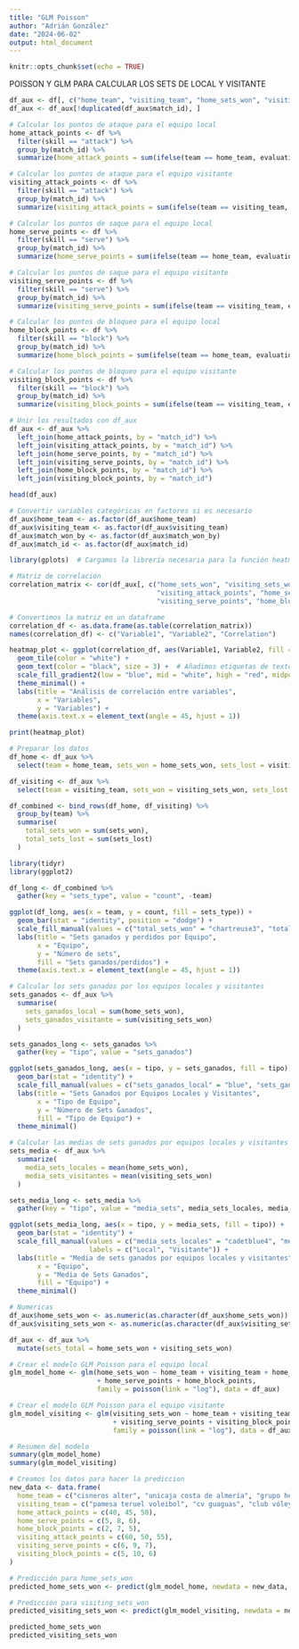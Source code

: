 ---
title: "GLM Poisson"
author: "Adrián González"
date: "2024-06-02"
output: html_document
---

```{r setup, include=FALSE}
knitr::opts_chunk$set(echo = TRUE)
```

POISSON Y GLM PARA CALCULAR LOS SETS DE LOCAL Y VISITANTE

```{r}
df_aux <- df[, c("home_team", "visiting_team", "home_sets_won", "visiting_sets_won", "match_won_by", "match_id")]
df_aux <- df_aux[!duplicated(df_aux$match_id), ]
```


```{r}
# Calcular los puntos de ataque para el equipo local
home_attack_points <- df %>%
  filter(skill == "attack") %>%
  group_by(match_id) %>%
  summarize(home_attack_points = sum(ifelse(team == home_team, evaluation_code == "#", 0)))

# Calcular los puntos de ataque para el equipo visitante
visiting_attack_points <- df %>%
  filter(skill == "attack") %>%
  group_by(match_id) %>%
  summarize(visiting_attack_points = sum(ifelse(team == visiting_team, evaluation_code == "#", 0)))

# Calcular los puntos de saque para el equipo local
home_serve_points <- df %>%
  filter(skill == "serve") %>%
  group_by(match_id) %>%
  summarize(home_serve_points = sum(ifelse(team == home_team, evaluation_code == "#", 0)))

# Calcular los puntos de saque para el equipo visitante
visiting_serve_points <- df %>%
  filter(skill == "serve") %>%
  group_by(match_id) %>%
  summarize(visiting_serve_points = sum(ifelse(team == visiting_team, evaluation_code == "#", 0)))

# Calcular los puntos de bloqueo para el equipo local
home_block_points <- df %>%
  filter(skill == "block") %>%
  group_by(match_id) %>%
  summarize(home_block_points = sum(ifelse(team == home_team, evaluation_code == "#", 0)))

# Calcular los puntos de bloqueo para el equipo visitante
visiting_block_points <- df %>%
  filter(skill == "block") %>%
  group_by(match_id) %>%
  summarize(visiting_block_points = sum(ifelse(team == visiting_team, evaluation_code == "#", 0)))

# Unir los resultados con df_aux
df_aux <- df_aux %>%
  left_join(home_attack_points, by = "match_id") %>%
  left_join(visiting_attack_points, by = "match_id") %>%
  left_join(home_serve_points, by = "match_id") %>%
  left_join(visiting_serve_points, by = "match_id") %>%
  left_join(home_block_points, by = "match_id") %>%
  left_join(visiting_block_points, by = "match_id")

head(df_aux)


```


```{r}
# Convertir variables categóricas en factores si es necesario
df_aux$home_team <- as.factor(df_aux$home_team)
df_aux$visiting_team <- as.factor(df_aux$visiting_team)
df_aux$match_won_by <- as.factor(df_aux$match_won_by)
df_aux$match_id <- as.factor(df_aux$match_id)
```


```{r}
library(gplots)  # Cargamos la librería necesaria para la función heatmap

# Matriz de correlación
correlation_matrix <- cor(df_aux[, c("home_sets_won", "visiting_sets_won", "home_attack_points",
                                     "visiting_attack_points", "home_serve_points",
                                     "visiting_serve_points", "home_block_points", "visiting_block_points")])

# Convertimos la matriz en un dataframe
correlation_df <- as.data.frame(as.table(correlation_matrix))
names(correlation_df) <- c("Variable1", "Variable2", "Correlation")

heatmap_plot <- ggplot(correlation_df, aes(Variable1, Variable2, fill = Correlation, label = round(Correlation, 2))) +
  geom_tile(color = "white") +
  geom_text(color = "black", size = 3) +  # Añadimos etiquetas de texto con el valor de la correlación
  scale_fill_gradient2(low = "blue", mid = "white", high = "red", midpoint = 0, limit = c(-1, 1), space = "Lab", name="Correlation") +
  theme_minimal() +
  labs(title = "Análisis de correlación entre variables",
       x = "Variables",
       y = "Variables") +
  theme(axis.text.x = element_text(angle = 45, hjust = 1))

print(heatmap_plot)
```





```{r}
# Preparar los datos
df_home <- df_aux %>%
  select(team = home_team, sets_won = home_sets_won, sets_lost = visiting_sets_won)

df_visiting <- df_aux %>%
  select(team = visiting_team, sets_won = visiting_sets_won, sets_lost = home_sets_won)

df_combined <- bind_rows(df_home, df_visiting) %>%
  group_by(team) %>%
  summarise(
    total_sets_won = sum(sets_won),
    total_sets_lost = sum(sets_lost)
  )
```


```{r}
library(tidyr)
library(ggplot2)

df_long <- df_combined %>%
  gather(key = "sets_type", value = "count", -team)

ggplot(df_long, aes(x = team, y = count, fill = sets_type)) +
  geom_bar(stat = "identity", position = "dodge") +
  scale_fill_manual(values = c("total_sets_won" = "chartreuse3", "total_sets_lost" = "coral2")) +
  labs(title = "Sets ganados y perdidos por Equipo",
       x = "Equipo",
       y = "Número de sets",
       fill = "Sets ganados/perdidos") +
  theme(axis.text.x = element_text(angle = 45, hjust = 1))
```


```{r}
# Calcular los sets ganados por los equipos locales y visitantes
sets_ganados <- df_aux %>%
  summarise(
    sets_ganados_local = sum(home_sets_won),
    sets_ganados_visitante = sum(visiting_sets_won)
  )

sets_ganados_long <- sets_ganados %>%
  gather(key = "tipo", value = "sets_ganados")

ggplot(sets_ganados_long, aes(x = tipo, y = sets_ganados, fill = tipo)) +
  geom_bar(stat = "identity") +
  scale_fill_manual(values = c("sets_ganados_local" = "blue", "sets_ganados_visitante" = "orange")) +
  labs(title = "Sets Ganados por Equipos Locales y Visitantes",
       x = "Tipo de Equipo",
       y = "Número de Sets Ganados",
       fill = "Tipo de Equipo") +
  theme_minimal()

```


```{r}

# Calcular las medias de sets ganados por equipos locales y visitantes
sets_media <- df_aux %>%
  summarize(
    media_sets_locales = mean(home_sets_won),
    media_sets_visitantes = mean(visiting_sets_won)
  )

sets_media_long <- sets_media %>%
  gather(key = "tipo", value = "media_sets", media_sets_locales, media_sets_visitantes)

ggplot(sets_media_long, aes(x = tipo, y = media_sets, fill = tipo)) +
  geom_bar(stat = "identity") +
  scale_fill_manual(values = c("media_sets_locales" = "cadetblue4", "media_sets_visitantes" = "cornsilk3"), 
                    labels = c("Local", "Visitante")) +
  labs(title = "Media de sets ganados por equipos locales y visitantes",
       x = "Equipo",
       y = "Media de Sets Ganados",
       fill = "Equipo") +
  theme_minimal()


```


```{r}
# Numericas
df_aux$home_sets_won <- as.numeric(as.character(df_aux$home_sets_won))
df_aux$visiting_sets_won <- as.numeric(as.character(df_aux$visiting_sets_won))

df_aux <- df_aux %>%
  mutate(sets_total = home_sets_won + visiting_sets_won)
```


```{r}
# Crear el modelo GLM Poisson para el equipo local
glm_model_home <- glm(home_sets_won ~ home_team + visiting_team + home_attack_points 
                      + home_serve_points + home_block_points, 
                      family = poisson(link = "log"), data = df_aux)

# Crear el modelo GLM Poisson para el equipo visitante
glm_model_visiting <- glm(visiting_sets_won ~ home_team + visiting_team + visiting_attack_points
                          + visiting_serve_points + visiting_block_points, 
                          family = poisson(link = "log"), data = df_aux)

# Resumen del modelo
summary(glm_model_home)
summary(glm_model_visiting)
```


```{r}
# Creamos los datos para hacer la prediccion
new_data <- data.frame(
  home_team = c("cisneros alter", "unicaja costa de almería", "grupo herce soria"),
  visiting_team = c("pamesa teruel voleibol", "cv guaguas", "club vóley palma"),
  home_attack_points = c(40, 45, 50),
  home_serve_points = c(5, 8, 6),
  home_block_points = c(2, 7, 5),
  visiting_attack_points = c(60, 50, 55),
  visiting_serve_points = c(6, 9, 7),
  visiting_block_points = c(5, 10, 6)
)

# Predicción para home_sets_won
predicted_home_sets_won <- predict(glm_model_home, newdata = new_data, type = "response")

# Predicción para visiting_sets_won
predicted_visiting_sets_won <- predict(glm_model_visiting, newdata = new_data, type = "response")

predicted_home_sets_won
predicted_visiting_sets_won
```